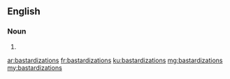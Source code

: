 ==English==

===Noun===
{{head|en}}

# {{plural of|bastardization}}

[[ar:bastardizations]]
[[fr:bastardizations]]
[[ku:bastardizations]]
[[mg:bastardizations]]
[[my:bastardizations]]